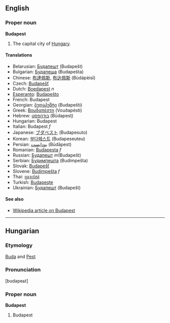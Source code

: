==English==
===Proper noun===
'''Budapest'''

#The capital city of [[Hungary]].

====Translations====
*Belarusian: [[Будапешт]] (Budapešt)
*Bulgarian: [[Будапеща]] (Budapešta)
*Chinese: [[布達佩斯]], [[布达佩斯]] (Bùdápèisī)
*Czech: [[Budapešť]]
*Dutch: [[Boedapest]] ''n''
*[[Esperanto]]: [[Budapeŝto]]
*French: Budapest
*Georgian: [[ბუდაპეშტი]] (Budapešti)
*Greek: [[Βουδαπέστη]] (Vouðapésti)
*Hebrew: [[בודהפסט]] (Būdapesṭ)
*Hungarian: Budapest
*Italian: Budapest ''f''
*Japanese: [[ブダペスト]] (Budapesuto)
*Korean: [[부다페스트]] (Budapeseuteu)
*Persian: [[بوداپست]] (Būdāpest)
*Romanian: [[Budapesta]] ''f''
*Russian: [[Будапешт]] ''m''(Budapešt)
*Serbian: [[Будимпешта]] (Budimpešta)
*Slovak: [[Budapešť]]
*Slovene: [[Budimpešta]] ''f''
*Thai: [[บูดาเปสต์]]
*Turkish: [[Budapeşte]]
*Ukrainian: [[Будапешт]] (Budapešt)

====See also====
*[[w:Budapest|Wikipedia article on Budapest]]

----

==Hungarian==
===Etymology===
[[Buda]] and [[Pest]]
===Pronunciation===
[budapeɕt]
===Proper noun===
'''Budapest'''

# Budapest
